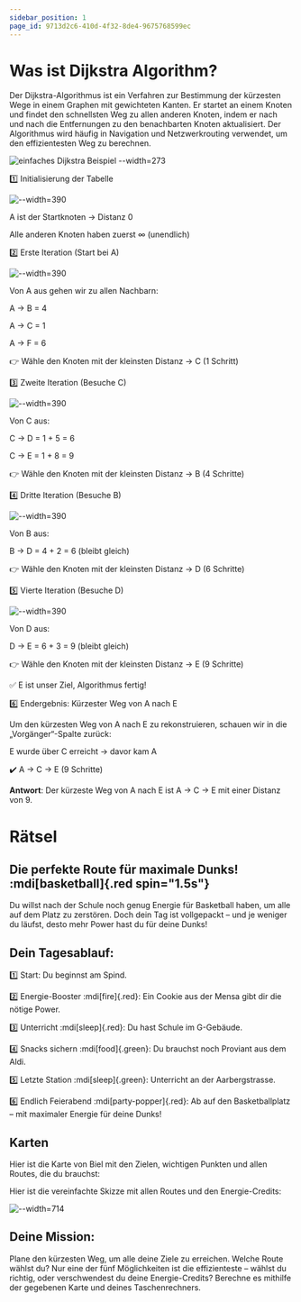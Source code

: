 ```yaml
---
sidebar_position: 1
page_id: 9713d2c6-410d-4f32-8de4-9675768599ec
---
```


# Was ist Dijkstra Algorithm?

Der Dijkstra-Algorithmus ist ein Verfahren zur Bestimmung der kürzesten Wege in einem Graphen mit gewichteten Kanten. Er startet an einem Knoten und findet den schnellsten Weg zu allen anderen Knoten, indem er nach und nach die Entfernungen zu den benachbarten Knoten aktualisiert. Der Algorithmus wird häufig in Navigation und Netzwerkrouting verwendet, um den effizientesten Weg zu berechnen.

![einfaches Dijkstra Beispiel --width=273](./images/photo_2025-04-01_14-38-21.jpg)

1️⃣ Initialisierung der Tabelle

![--width=390](./images/photo_4_2025-04-01_14-47-23.jpg)

A ist der Startknoten → Distanz 0

Alle anderen Knoten haben zuerst ∞ (unendlich)

2️⃣ Erste Iteration (Start bei A)

![--width=390](./images/photo_2_2025-04-01_14-47-23.jpg)

Von A aus gehen wir zu allen Nachbarn:

A → B = 4

A → C = 1

A → F = 6

👉 Wähle den Knoten mit der kleinsten Distanz → C (1 Schritt)

3️⃣ Zweite Iteration (Besuche C)

![--width=390](./images/photo_5_2025-04-01_14-47-23.jpg)

Von C aus:

C → D = 1 + 5 = 6

C → E = 1 + 8 = 9

👉 Wähle den Knoten mit der kleinsten Distanz → B (4 Schritte)

4️⃣ Dritte Iteration (Besuche B)

![--width=390](./images/photo_1_2025-04-01_14-47-23.jpg)

Von B aus:

B → D = 4 + 2 = 6 (bleibt gleich)

👉 Wähle den Knoten mit der kleinsten Distanz → D (6 Schritte)

5️⃣ Vierte Iteration (Besuche D)

![--width=390](./images/photo_5_2025-04-01_14-47-23.jpg)

Von D aus:

D → E = 6 + 3 = 9 (bleibt gleich)

👉 Wähle den Knoten mit der kleinsten Distanz → E (9 Schritte)

✅ E ist unser Ziel, Algorithmus fertig!

6️⃣ Endergebnis: Kürzester Weg von A nach E

Um den kürzesten Weg von A nach E zu rekonstruieren, schauen wir in die „Vorgänger“-Spalte zurück:

&#x20;E wurde über C erreicht → davor kam A

✔️ A → C → E (9 Schritte)

**Antwort**: Der kürzeste Weg von A nach E ist A → C → E mit einer Distanz von 9.

# Rätsel

## **Die perfekte Route für maximale Dunks!** :mdi[basketball]{.red spin="1.5s"}

Du willst nach der Schule noch genug Energie für Basketball haben, um alle auf dem Platz zu zerstören. Doch dein Tag ist vollgepackt – und je weniger du läufst, desto mehr Power hast du für deine Dunks!

## **Dein Tagesablauf:**

1️⃣ Start: Du beginnst am Spind.

2️⃣ Energie-Booster :mdi[fire]{.red}: Ein Cookie aus der Mensa gibt dir die nötige Power.

3️⃣ Unterricht :mdi[sleep]{.red}: Du hast Schule im G-Gebäude.

4️⃣ Snacks sichern :mdi[food]{.green}: Du brauchst noch Proviant aus dem Aldi.

5️⃣ Letzte Station :mdi[sleep]{.green}: Unterricht an der Aarbergstrasse.

6️⃣ Endlich Feierabend :mdi[party-popper]{.red}: Ab auf den Basketballplatz – mit maximaler Energie für deine Dunks!

## Karten

Hier ist die Karte von Biel mit den Zielen, wichtigen Punkten und allen Routes, die du brauchst:



Hier ist die vereinfachte Skizze mit allen Routes und den Energie-Credits:

![--width=714](./images/photo_2025-04-02_09-58-04.jpg)

## **Deine Mission**:&#x20;

Plane den kürzesten Weg, um alle deine Ziele zu erreichen. Welche Route wählst du? Nur eine der fünf Möglichkeiten ist die effizienteste – wählst du richtig, oder verschwendest du deine Energie-Credits? Berechne es mithilfe der gegebenen Karte und deines Taschenrechners.